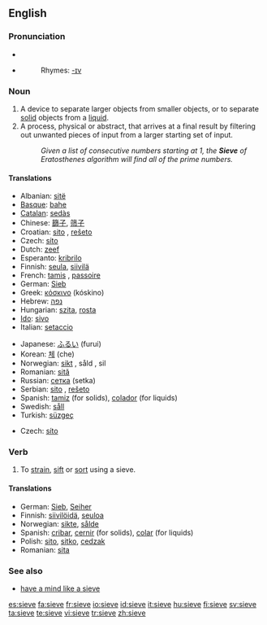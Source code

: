 ==English==

===Pronunciation===
*{{IPA|/sɪv/}}
*{{audio|en-us-sieve.ogg|Audio (US)}}
*:Rhymes: [[Rhymes:English:-ɪv|-ɪv]]

===Noun===
{{wikipedia}}
{{en-noun}}

# A device to separate larger objects from smaller objects, or to separate [[solid]] objects from a [[liquid]].
# A process, physical or abstract, that arrives at a final result by filtering out unwanted pieces of input from a larger starting set of input.
#: ''Given a list of consecutive numbers starting at 1, the '''Sieve''' of Eratosthenes algorithm will find all of the prime numbers.''

====Translations====
{{trans-top|device to separate larger objects}}
*Albanian: [[sitë]] {{f}}
*[[Basque]]: [[bahe]]
*[[Catalan]]: [[sedàs]] {{m}}
*Chinese: [[篩子]], [[筛子]]
*Croatian: [[sito]] {{n}}, [[rešeto]] {{n}}
*Czech: [[síto]] {{n}}
*Dutch: [[zeef]] {{f}}
*Esperanto: [[kribrilo]]
*Finnish: [[seula]], [[siivilä]]
*French: [[tamis]] {{m}}, [[passoire]] {{m}}
*German: [[Sieb]] {{n}}
*Greek: [[κόσκινο]] {{n}} (k&oacute;skino)
*Hebrew: [[נפה]] {{f}}
*Hungarian: [[szita]], [[rosta]]
*[[Ido]]: [[sivo]]
*Italian: [[setaccio]] {{m}}
{{trans-mid}}
*Japanese: [[ふるい]] (furui)
*Korean: [[체]] (che)
*Norwegian: [[sikt]] {{c}}, såld {{c}}, sil
*Romanian: [[sită]] {{f}}
*Russian: [[сетка]] {{f}} (setka)
*Serbian: [[sito]] {{n}}, [[rešeto]] {{n}}
*Spanish: [[tamiz]] {{m}} (for solids), [[colador]] {{m}} (for liquids)
*Swedish: [[såll]]
*Turkish: [[süzgeç]]
{{trans-bottom}}

{{trans-top|process, physical or abstract}}
*Czech: [[síto]] {{n}}
{{trans-mid}}
{{trans-bottom}}

===Verb===
{{en-verb|siev|ing}}

# To [[strain]], [[sift]] or [[sort]] using a sieve.

====Translations====
*German: [[Sieb]], [[Seiher]]
*Finnish: [[siivilöidä]], [[seuloa]]
*Norwegian: [[sikte]], [[sålde]]
*Spanish: [[cribar]], [[cernir]] (for solids), [[colar]] (for liquids)
*Polish: [[sito]], [[sitko]], [[cedzak]]
*Romanian: [[sita]]

===See also===
*[[have a mind like a sieve]]

[[es:sieve]]
[[fa:sieve]]
[[fr:sieve]]
[[io:sieve]]
[[id:sieve]]
[[it:sieve]]
[[hu:sieve]]
[[fi:sieve]]
[[sv:sieve]]
[[ta:sieve]]
[[te:sieve]]
[[vi:sieve]]
[[tr:sieve]]
[[zh:sieve]]
